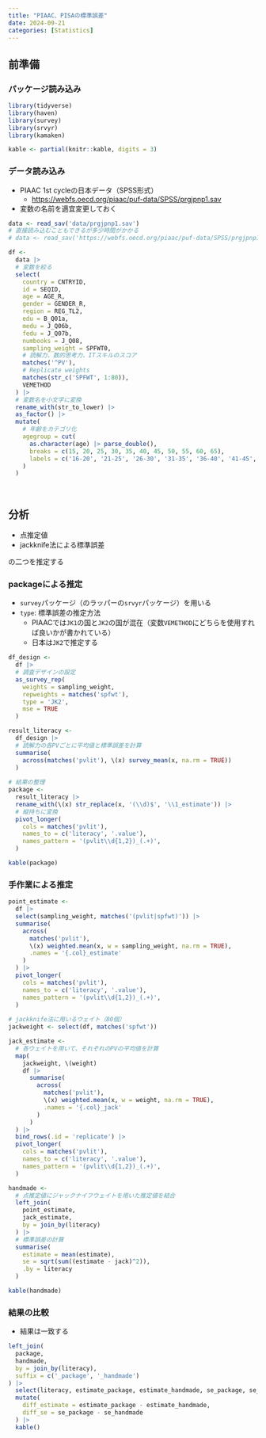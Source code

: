 ```yaml
---
title: "PIAAC、PISAの標準誤差"
date: 2024-09-21
categories: [Statistics]
---
```


## 前準備

### パッケージ読み込み

```r

library(tidyverse)
library(haven)
library(survey)
library(srvyr)
library(kamaken)

kable <- partial(knitr::kable, digits = 3)

```

### データ読み込み

- PIAAC 1st cycleの日本データ（SPSS形式）
  - <https://webfs.oecd.org/piaac/puf-data/SPSS/prgjpnp1.sav>
- 変数の名前を適宜変更しておく

```r

data <- read_sav('data/prgjpnp1.sav')
# 直接読み込むこともできるが多少時間がかかる
# data <- read_sav('https://webfs.oecd.org/piaac/puf-data/SPSS/prgjpnp1.sav')

df <- 
  data |> 
  # 変数を絞る
  select(
    country = CNTRYID, 
    id = SEQID,
    age = AGE_R, 
    gender = GENDER_R, 
    region = REG_TL2, 
    edu = B_Q01a, 
    medu = J_Q06b, 
    fedu = J_Q07b, 
    numbooks = J_Q08,
    sampling_weight = SPFWT0, 
    # 読解力、数的思考力、ITスキルのスコア
    matches('^PV'), 
    # Replicate weights
    matches(str_c('SPFWT', 1:80)),
    VEMETHOD
  ) |> 
  # 変数名を小文字に変換
  rename_with(str_to_lower) |> 
  as_factor() |> 
  mutate(
    # 年齢をカテゴリ化
    agegroup = cut(
      as.character(age) |> parse_double(), 
      breaks = c(15, 20, 25, 30, 35, 40, 45, 50, 55, 60, 65),
      labels = c('16-20', '21-25', '26-30', '31-35', '36-40', '41-45', '46-50', '51-55', '56-60', '61-65')
    )
  )

  
```

## 分析

- 点推定値
- jackknife法による標準誤差

の二つを推定する

### packageによる推定

- `survey`パッケージ（のラッパーの`srvyr`パッケージ）を用いる
- `type`: 標準誤差の推定方法
  - PIAACでは`JK1`の国と`JK2`の国が混在（変数`VEMETHOD`にどちらを使用すれば良いかが書かれている）
  - 日本は`JK2`で推定する

```r

df_design <- 
  df |> 
  # 調査デザインの設定
  as_survey_rep(
    weights = sampling_weight, 
    repweights = matches('spfwt'), 
    type = 'JK2',
    mse = TRUE
  )

result_literacy <- 
  df_design |> 
  # 読解力の各PVごとに平均値と標準誤差を計算
  summarise(
    across(matches('pvlit'), \(x) survey_mean(x, na.rm = TRUE))
  ) 
  
# 結果の整理
package <- 
  result_literacy |>
  rename_with(\(x) str_replace(x, '(\\d)$', '\\1_estimate')) |>
  # 縦持ちに変換
  pivot_longer(
    cols = matches('pvlit'),
    names_to = c('literacy', '.value'),
    names_pattern = '(pvlit\\d{1,2})_(.+)',
  ) 

kable(package)

```

### 手作業による推定

```r

point_estimate <-
  df |> 
  select(sampling_weight, matches('(pvlit|spfwt)')) |> 
  summarise(
    across(
      matches('pvlit'), 
      \(x) weighted.mean(x, w = sampling_weight, na.rm = TRUE), 
      .names = '{.col}_estimate'
    )
  ) |> 
  pivot_longer(
    cols = matches('pvlit'),
    names_to = c('literacy', '.value'),
    names_pattern = '(pvlit\\d{1,2})_(.+)',
  )
  
# jackknife法に用いるウェイト（80個）
jackweight <- select(df, matches('spfwt'))

jack_estimate <-
  # 各ウェイトを用いて、それぞれのPVの平均値を計算
  map(
    jackweight, \(weight) 
    df |> 
      summarise(
        across(
          matches('pvlit'),
          \(x) weighted.mean(x, w = weight, na.rm = TRUE),
          .names = '{.col}_jack'
        )
      )
  ) |> 
  bind_rows(.id = 'replicate') |> 
  pivot_longer(
    cols = matches('pvlit'),
    names_to = c('literacy', '.value'),
    names_pattern = '(pvlit\\d{1,2})_(.+)',
  )

handmade <- 
  # 点推定値にジャックナイフウェイトを用いた推定値を結合
  left_join(
    point_estimate, 
    jack_estimate, 
    by = join_by(literacy)
  ) |> 
  # 標準誤差の計算
  summarise(
    estimate = mean(estimate),
    se = sqrt(sum((estimate - jack)^2)),
    .by = literacy
  )

kable(handmade)

```

### 結果の比較

- 結果は一致する

```r

left_join(
  package, 
  handmade, 
  by = join_by(literacy),
  suffix = c('_package', '_handmade')
) |> 
  select(literacy, estimate_package, estimate_handmade, se_package, se_handmade) |>
  mutate(
    diff_estimate = estimate_package - estimate_handmade,
    diff_se = se_package - se_handmade
  ) |> 
  kable()

```



